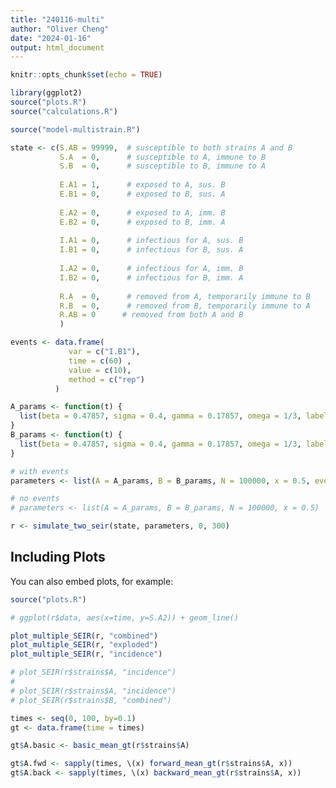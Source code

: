 ```yaml
---
title: "240116-multi"
author: "Oliver Cheng"
date: "2024-01-16"
output: html_document
---
```


```r
knitr::opts_chunk$set(echo = TRUE)

library(ggplot2)
source("plots.R")
source("calculations.R")
```


```r
source("model-multistrain.R")

state <- c(S.AB = 99999,  # susceptible to both strains A and B
           S.A  = 0,      # susceptible to A, immune to B
           S.B  = 0,      # susceptible to B, immune to A
           
           E.A1 = 1,      # exposed to A, sus. B
           E.B1 = 0,      # exposed to B, sus. A
           
           E.A2 = 0,      # exposed to A, imm. B
           E.B2 = 0,      # exposed to B, imm. A
           
           I.A1 = 0,      # infectious for A, sus. B
           I.B1 = 0,      # infectious for B, sus. A
           
           I.A2 = 0,      # infectious for A, imm. B
           I.B2 = 0,      # infectious for B, imm. A
           
           R.A  = 0,      # removed from A, temporarily immune to B
           R.B  = 0,      # removed from B, temporarily immune to A
           R.AB = 0      # removed from both A and B
           )

events <- data.frame(
             var = c("I.B1"),
             time = c(60) ,
             value = c(10),
             method = c("rep")
          )

A_params <- function(t) {
  list(beta = 0.47857, sigma = 0.4, gamma = 0.17857, omega = 1/3, label="BA.1")
}
B_params <- function(t) {
  list(beta = 0.47857, sigma = 0.4, gamma = 0.17857, omega = 1/3, label="BA.2")
}

# with events
parameters <- list(A = A_params, B = B_params, N = 100000, x = 0.5, events = events)

# no events
# parameters <- list(A = A_params, B = B_params, N = 100000, x = 0.5)

r <- simulate_two_seir(state, parameters, 0, 300)
```

## Including Plots

You can also embed plots, for example:

```r
source("plots.R")

# ggplot(r$data, aes(x=time, y=S.A2)) + geom_line()

plot_multiple_SEIR(r, "combined")
plot_multiple_SEIR(r, "exploded")
plot_multiple_SEIR(r, "incidence")

# plot_SEIR(r$strains$A, "incidence")
# 
# plot_SEIR(r$strains$A, "incidence")
# plot_SEIR(r$strains$B, "combined")
```
```r

times <- seq(0, 100, by=0.1)
gt <- data.frame(time = times)

gt$A.basic <- basic_mean_gt(r$strains$A)

gt$A.fwd <- sapply(times, \(x) forward_mean_gt(r$strains$A, x))
gt$A.back <- sapply(times, \(x) backward_mean_gt(r$strains$A, x))
```
